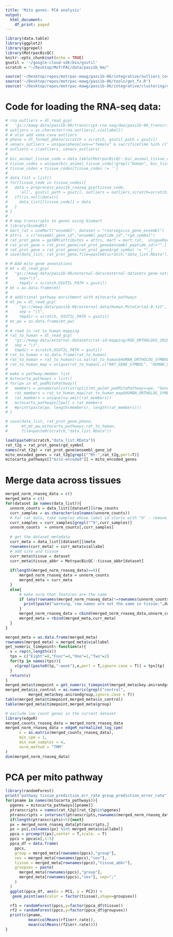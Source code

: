 ```yaml
---
title: 'Mito genes: PCA analysis'
output:
  html_document:
    df_print: paged
---
```


```r
library(data.table)
library(ggplot2)
library(ggrepel)
library(MotrpacBicQC)
knitr::opts_chunk$set(echo = TRUE)
gsutil = '~/google-cloud-sdk/bin/gsutil'
scratch = "~/Desktop/MoTrPAC/data/pass1b_6m/"

source('~/Desktop/repos/motrpac-mawg/pass1b-06/integrative/outliers_covariates/pi1_cook_fx.R')
source('~/Desktop/repos/motrpac-mawg/pass1b-06/tools/get_fx.R')
source('~/Desktop/repos/motrpac-mawg/pass1b-06/integrative/clustering/cluster_viz_fx.R')
```

# Code for loading the RNA-seq data:

```r
# rna_outliers = dl_read_gcp(
#   'gs://mawg-data/pass1b-06/transcript-rna-seq/dea/pass1b-06_transcript-rna-seq_removed-outliers_20201028.txt', tmpdir = scratch, sep='\t')
# outliers = as.character(rna_outliers[,viallabel])
# # also add vena cava outliers
# pheno = dl_format_pheno(scratch = scratch, gsutil_path = gsutil)
# venacv_outliers = unique(pheno[sex=="female" & sacrificetime %in% c("1w","2w") & specimen.processing.sampletypedescription=="Aorta", viallabel])
# outliers = c(outliers, venacv_outliers)
# 
# bic_animal_tissue_code = data.table(MotrpacBicQC::bic_animal_tissue_code)
# tissue_codes = unique(bic_animal_tissue_code[!grepl("Human", bic_tissue_name),tissue_name_release])
# tissue_codes = tissue_codes[tissue_codes != '']
# 
# data_list = list()
# for(tissue_code in tissue_codes){
#   data = preprocess_pass1b_rnaseq_gcp(tissue_code, 
#     'all', gsutil_path = gsutil, outliers = outliers,scratch=scratch)
#   if(!is.null(data)){
#     data_list[[tissue_code]] = data
#   }
# }
# 
# # map transcripts to genes using biomart
# library(biomaRt)
# mart_rat = useMart("ensembl", dataset = "rnorvegicus_gene_ensembl")
# attrs  = c("ensembl_gene_id","ensembl_peptide_id","rgd_symbol")
# rat_prot_gene = getBM(attributes = attrs, mart = mart_rat,  uniqueRows=T)
# rat_prot_gene = rat_prot_gene[rat_prot_gene$ensembl_peptide_id!="",]
# rat_prot_gene = rat_prot_gene[rat_prot_gene$rgd_symbol != "",]
# save(data_list, rat_prot_gene,file=paste0(scratch,"data_list.RData"))

# # Add mito gene annotations
# mt = dl_read_gcp(
#   "gs://mawg-data/pass1b-06/external-data/external-datasets_gene-sets_Mitocarta_Rat.MitoCarta3.0.genes_only.txt", 
#     sep="\t",
#     tmpdir = scratch,GSUTIL_PATH = gsutil)
# mt = as.data.frame(mt)
# 
# # additional pathway enrichment with mitocarta pathways 
# mt_pw = dl_read_gcp(
#     "gs://mawg-data/pass1b-06/external-data/Human.MitoCarta3.0.txt",
#     sep = "\t",
#     tmpdir = scratch, GSUTIL_PATH = gsutil)
# mt_pw = as.data.frame(mt_pw)
#   
# # read in rat to human mapping
# rat_to_human = dl_read_gcp(
#   "gs://mawg-data/external-datasets/rat-id-mapping/RGD_ORTHOLOGS_20201001.txt",
#   sep = "\t",
#   tmpdir = scratch,GSUTIL_PATH = gsutil)
# rat_to_human = as.data.frame(rat_to_human)
# rat_to_human = rat_to_human[!is.na(rat_to_human$HUMAN_ORTHOLOG_SYMBOL),]
# rat_to_human_map = unique(rat_to_human[,c("RAT_GENE_SYMBOL", "HUMAN_ORTHOLOG_SYMBOL")])
# 
# make a pathway:member list
# mitocarta_pathways = list()
# for(pw in mt_pw$MitoPathway){
#   members = unname(unlist(strsplit(mt_pw[mt_pw$MitoPathway==pw, "Genes"], ', ')))
#   rat_members = rat_to_human_map[rat_to_human_map$HUMAN_ORTHOLOG_SYMBOL %in% members, 1]
#   rat_members = unique(na.omit(rat_members))
#   mitocarta_pathways[[pw]] = rat_members
#   #print(paste(pw, length(members), length(rat_members)))
# }

# save(data_list, rat_prot_gene,pheno,
#      mt,mt_pw,mitocarta_pathways,rat_to_human,
#      file=paste0(scratch,"data_list.RData"))

load(paste0(scratch,"data_list.RData"))
rat_t2g = rat_prot_gene$rgd_symbol
names(rat_t2g) = rat_prot_gene$ensembl_gene_id
mito_encoded_genes = rat_t2g[grepl("^Mt-",rat_t2g,perl=T)]
mitocarta_pathways[["mito-encoded"]] = mito_encoded_genes

```

# Merge data across tissues

```r
merged_norm_rnaseq_data = c()
merged_meta = c()
for(dataset in names(data_list)){
  unnorm_counts = data_list[[dataset]]$raw_counts
  curr_samples = as.character(colnames(unnorm_counts))
  # For rat data, take samples whose label id starts with "9" - remove qc pools
  curr_samples = curr_samples[grepl("^9",curr_samples)]
  unnorm_counts  = unnorm_counts[,curr_samples]
  
  # get the dataset metadata
  curr_meta = data_list[[dataset]]$meta
  rownames(curr_meta) = curr_meta$viallabel
  # add site and tissue
  curr_meta$tissue = dataset
  curr_meta$tissue_abbr = MotrpacBicQC::tissue_abbr[dataset]
 
  if(length(merged_norm_rnaseq_data)==0){
      merged_norm_rnaseq_data = unnorm_counts
      merged_meta = curr_meta
  }
  else{
      # make sure that features are the same
      if (any(rownames(merged_norm_rnaseq_data)!=rownames(unnorm_counts))){
        print(paste("warning, row names are not the same in tissue:",dataset))
      }
      merged_norm_rnaseq_data = cbind(merged_norm_rnaseq_data,unnorm_counts)
      merged_meta = rbind(merged_meta,curr_meta)
  }
}

merged_meta = as.data.frame(merged_meta)
rownames(merged_meta) = merged_meta$viallabel
get_numeric_timepoint<-function(x){
  v = rep(0,length(x))
  tps = c("Eight"=8,"Four"=4,"One"=1,"Two"=2)
  for(tp in names(tps)){
    v[grepl(paste0(tp,"-week"),x,perl = T,ignore.case = T)] = tps[tp]
  }
  return(v)
}
merged_meta$timepoint = get_numeric_timepoint(merged_meta$key.anirandgroup)
merged_meta$is_control = as.numeric(grepl("control",
          merged_meta$key.anirandgroup,ignore.case = T))
table(merged_meta$timepoint,merged_meta$is_control)
table(merged_meta$timepoint,merged_meta$group)

# exclude low count genes in the current dataset
library(edgeR)
merged_counts_rnaseq_data = merged_norm_rnaseq_data
merged_norm_rnaseq_data = edgeR_normalized_log_cpm(
      x = as.matrix(merged_counts_rnaseq_data),
      min_cpm = 1,
      min_num_samples = 4,
      norm_method = "TMM"
)
dim(merged_norm_rnaseq_data)

```

# PCA per mito pathway

```r
library(randomForest)
print("pathway tissue_prediction_err_rate group_prediction_error_rate")
for(pname in names(mitocarta_pathways)){
  pgenes = mitocarta_pathways[[pname]]
  ptranscripts = names(rat_t2g)[rat_t2g%in%pgenes]
  ptranscripts = intersect(ptranscripts,rownames(merged_norm_rnaseq_data))
  if(length(ptranscripts)<5){next}
  px = merged_norm_rnaseq_data[ptranscripts,]
  px = px[,colnames(px) %in% merged_meta$viallabel]
  ppca = prcomp(t(px),center = T,scale. = T)
  ppcs = ppca$x[,1:5]
  ppca_df = data.frame(
    ppcs,
    group = merged_meta[rownames(ppcs),"group"],
    sex = merged_meta[rownames(ppcs),"sex"],
    tissue = merged_meta[rownames(ppcs),"tissue_abbr"],
    groupsex = paste(
      merged_meta[rownames(ppcs),"group"],
      merged_meta[rownames(ppcs),"sex"], sep=";"
    )
  )
  ggplot(ppca_df, aes(x = PC1, y = PC2)) +
   geom_point(aes(color = factor(tissue),shape=groupsex))

  rf1 = randomForest(ppcs,y=factor(ppca_df$tissue))
  rf2 = randomForest(ppcs,y=factor(ppca_df$groupsex))
  print(c(pname,
          mean(colMeans(rf1$err.rate)),
          mean(colMeans(rf2$err.rate))))
}


```



